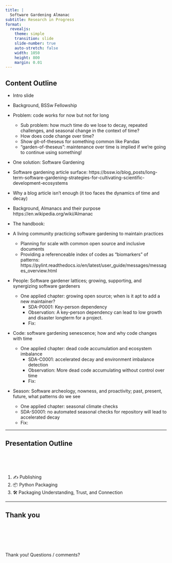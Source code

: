 ```yaml
---
title: |
  Software Gardening Almanac
subtitle: Research in Progress
format:
  revealjs: 
    theme: simple
    transition: slide
    slide-number: true
    auto-stretch: false
    width: 1050
    height: 800
    margin: 0.01
---
```


## Content Outline

- Intro slide

- Background, BSSw Fellowship

- Problem: code works for now but not for long
  - Sub problem: how much time do we lose to decay, repeated challenges, and seasonal change in the context of time?
  - How does code change over time?
  - Show git-of-theseus for something common like Pandas
  - "garden-of-theseus": maintenance over time is implied if we're going to continue using something!

- One solution: Software Gardening
- Software gardening article surface: https://bssw.io/blog_posts/long-term-software-gardening-strategies-for-cultivating-scientific-development-ecosystems

- Why a blog article isn't enough (it too faces the dynamics of time and decay)

- Background, Almanacs and their purpose https://en.wikipedia.org/wiki/Almanac

- The handbook:
- A living community practicing software gardening to maintain practices
  - Planning for scale with common open source and inclusive documents
  - Providing a referenceable index of codes as "biomarkers" of patterns: https://pylint.readthedocs.io/en/latest/user_guide/messages/messages_overview.html

- People: Software gardener lattices; growing, supporting, and synergizing software gardeners
  - One applied chapter: growing open source; when is it apt to add a new maintainer?
    - SDA-P0001: Key-person dependency
    - Observation: A key-person dependency can lead to low growth and disaster longterm for a project.
    - Fix: 

- Code: software gardening senescence; how and why code changes with time
  - One applied chapter: dead code accumulation and ecosystem imbalance
    - SDA-C0001: accelerated decay and environment imbalance detection
    - Observation: More dead code accumulating without control over time
    - Fix: 

- Season: Software archeology, nowness, and proactivity; past, present, future, what patterns do we see
  - One applied chapter: seasonal climate checks
  - SDA-S0001: no automated seasonal checks for repository will lead to accelerated decay
  - Fix: 


------------------------------------------------------------------------

## Presentation Outline

<br>
<br>
<br>

1.  ✍️ Publishing
1. 📦 Python Packaging
1. 🛠️ Packaging Understanding, Trust, and Connection


------------------------------------------------------------------------

## Thank you

<br>
<br>
<br>
<br>
<br>
Thank you! Questions / comments?

